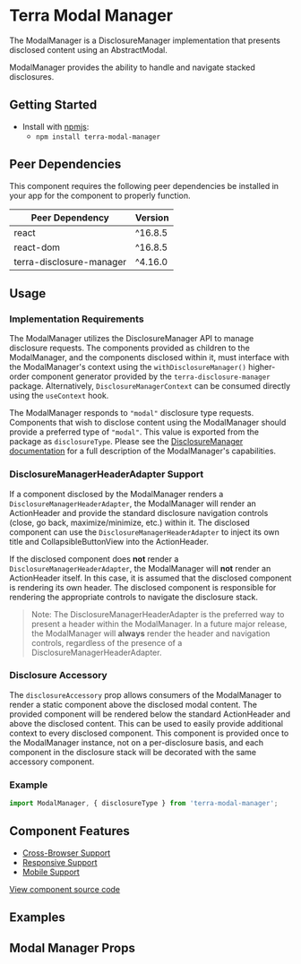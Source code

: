


<Badge />

# Terra Modal Manager

The ModalManager is a DisclosureManager implementation that presents disclosed content using an AbstractModal.
  
ModalManager provides the ability to handle and navigate stacked disclosures.
  
## Getting Started
  
- Install with [npmjs](https://www.npmjs.com):
  - `npm install terra-modal-manager`
  
<!-- AUTO-GENERATED-CONTENT:START Peer Dependencies -->
## Peer Dependencies

This component requires the following peer dependencies be installed in your app for the component to properly function.
  
| Peer Dependency | Version |
|-|-|
| react | ^16.8.5 |
| react-dom | ^16.8.5 |
| terra-disclosure-manager | ^4.16.0 |
  
<!-- AUTO-GENERATED-CONTENT:END -->
  
## Usage
  
### Implementation Requirements
  
The ModalManager utilizes the DisclosureManager API to manage disclosure requests. The components provided as children to the ModalManager, and the components disclosed within it, must interface with the ModalManager's context using the `withDisclosureManager()` higher-order component generator provided by the `terra-disclosure-manager` package. Alternatively, `DisclosureManagerContext` can be consumed directly using the `useContext` hook.
  
The ModalManager responds to `"modal"` disclosure type requests. Components that wish to disclose content using the ModalManager should provide a preferred type of `"modal"`. This value is exported from the package as `disclosureType`. Please see the [DisclosureManager documentation](https://engineering.cerner.com/terra-ui/#/components/terra-disclosure-manager/disclosure-manager/about) for a full description of the ModalManager's capabilities.
  
### DisclosureManagerHeaderAdapter Support
  
If a component disclosed by the ModalManager renders a `DisclosureManagerHeaderAdapter`, the ModalManager will render an ActionHeader and provide the standard disclosure navigation controls (close, go back, maximize/minimize, etc.) within it. The disclosed component can use the `DisclosureManagerHeaderAdapter` to inject its own title and CollapsibleButtonView into the ActionHeader.
  
If the disclosed component does **not** render a `DisclosureManagerHeaderAdapter`, the ModalManager will **not** render an ActionHeader itself. In this case, it is assumed that the disclosed component is rendering its own header. The disclosed component is responsible for rendering the appropriate controls to navigate the disclosure stack.
 > Note: The DisclosureManagerHeaderAdapter is the preferred way to present a header within the ModalManager. In a future major release, the ModalManager will **always** render the header and navigation controls, regardless of the presence of a DisclosureManagerHeaderAdapter.
  
### Disclosure Accessory
  
The `disclosureAccessory` prop allows consumers of the ModalManager to render a static component above the disclosed modal content. The provided component will be rendered below the standard ActionHeader and above the disclosed content. This can be used to easily provide additional context to every disclosed component. This component is provided once to the ModalManager instance, not on a per-disclosure basis, and each component in the disclosure stack will be decorated with the same accessory component.
  
### Example
  
```jsx
import ModalManager, { disclosureType } from 'terra-modal-manager';
```
  
## Component Features
  
- [Cross-Browser Support](https://github.com/cerner/terra-ui/blob/master/src/terra-dev-site/contributing/ComponentStandards.e.contributing.md#cross-browser-support)
- [Responsive Support](https://github.com/cerner/terra-ui/blob/master/src/terra-dev-site/contributing/ComponentStandards.e.contributing.md#responsive-support)
- [Mobile Support](https://github.com/cerner/terra-ui/blob/master/src/terra-dev-site/contributing/ComponentStandards.e.contributing.md#mobile-support)
  
[View component source code](https://github.com/cerner/terra-framework/tree/master/packages/terra-modal-manager)

## Examples
<ModalManagerExample title='Example' />
<ModalManagerExample showDisclosureAccessory title='Disclosure Accessory Example' />

## Modal Manager Props
<ModalManagerPropsTable />
